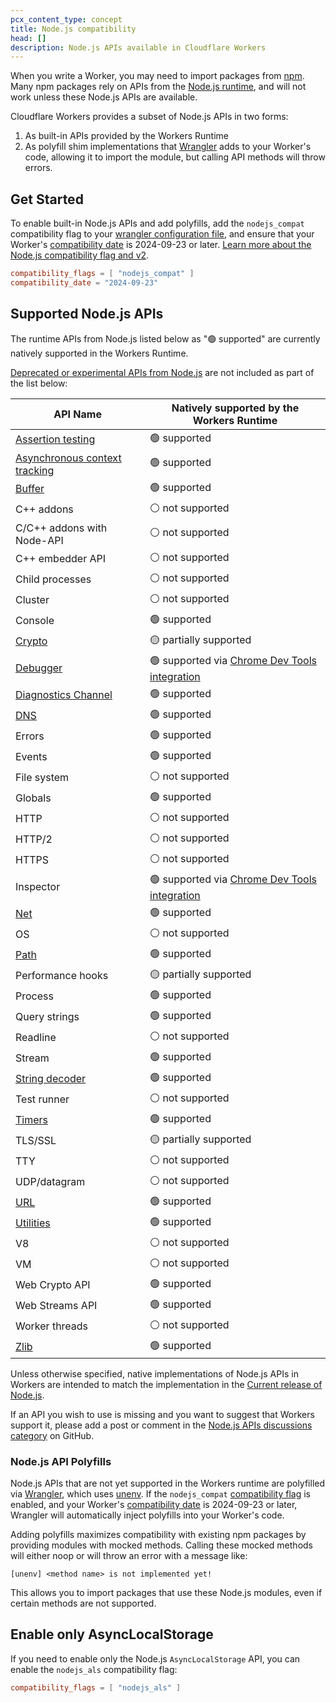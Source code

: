 ```yaml
---
pcx_content_type: concept
title: Node.js compatibility
head: []
description: Node.js APIs available in Cloudflare Workers
---
```



When you write a Worker, you may need to import packages from [npm](https://www.npmjs.com/). Many npm packages rely on APIs from the [Node.js runtime](https://nodejs.org/en/about), and will not work unless these Node.js APIs are available.

Cloudflare Workers provides a subset of Node.js APIs in two forms:

1. As built-in APIs provided by the Workers Runtime
2. As polyfill shim implementations that [Wrangler](/workers/wrangler/) adds to your Worker's code, allowing it to import the module, but calling API methods will throw errors.

## Get Started

To enable built-in Node.js APIs and add polyfills, add the `nodejs_compat` compatibility flag to your [wrangler configuration file](/workers/wrangler/configuration/), and ensure that your Worker's [compatibility date](/workers/configuration/compatibility-dates/) is 2024-09-23 or later. [Learn more about the Node.js compatibility flag and v2](/workers/configuration/compatibility-flags/#nodejs-compatibility-flag).

<WranglerConfig>

```toml title="wrangler.toml"
compatibility_flags = [ "nodejs_compat" ]
compatibility_date = "2024-09-23"
```

</WranglerConfig>

## Supported Node.js APIs

The runtime APIs from Node.js listed below as "🟢 supported" are currently natively supported in the Workers Runtime.

[Deprecated or experimental APIs from Node.js](https://nodejs.org/docs/latest/api/documentation.html#stability-index) are not included as part of the list below:

| API Name                                                                             | Natively supported by the Workers Runtime |
|--------------------------------------------------------------------------------------|-------------------------------------------|
| [Assertion testing](/workers/runtime-apis/nodejs/assert/)                            | 🟢 supported                              |
| [Asynchronous context tracking](/workers/runtime-apis/nodejs/asynclocalstorage/)     | 🟢 supported                              |
| [Buffer](/workers/runtime-apis/nodejs/buffer/)                                       | 🟢 supported                              |
| C++ addons                                                                           | ⚪ not supported                          |
| C/C++ addons with Node-API                                                           | ⚪ not supported                          |
| C++ embedder API                                                                     | ⚪ not supported                          |
| Child processes                                                                      | ⚪ not supported                          |
| Cluster                                                                              | ⚪ not supported                          |
| Console                                                                              | 🟢 supported                              |
| [Crypto](/workers/runtime-apis/nodejs/crypto/)                                       | 🟡 partially supported                    |
| [Debugger](/workers/observability/dev-tools/)                                        | 🟢 supported via [Chrome Dev Tools integration](/workers/observability/dev-tools/) |
| [Diagnostics Channel](/workers/runtime-apis/nodejs/diagnostics-channel/)             | 🟢 supported                              |
| [DNS](/workers/runtime-apis/nodejs/dns/)                                             | 🟢 supported                              |
| Errors                                                                               | 🟢 supported                              |
| Events                                                                               | 🟢 supported                              |
| File system                                                                          | ⚪ not supported                          |
| Globals                                                                              | 🟢 supported                              |
| HTTP                                                                                 | ⚪ not supported                          |
| HTTP/2                                                                               | ⚪ not supported                          |
| HTTPS                                                                                | ⚪ not supported                          |
| Inspector                                                                            | 🟢 supported via [Chrome Dev Tools integration](/workers/observability/dev-tools/) |
| [Net](/workers/runtime-apis/nodejs/net/)                                             | 🟢 supported                              |
| OS                                                                                   | ⚪ not supported                          |
| [Path](/workers/runtime-apis/nodejs/path/)                                           | 🟢 supported                              |
| Performance hooks                                                                    | 🟡 partially supported                    |
| Process                                                                              | 🟢 supported                              |
| Query strings                                                                        | 🟢 supported                              |
| Readline                                                                             | ⚪ not supported                          |
| Stream                                                                               | 🟢 supported                              |
| [String decoder](/workers/runtime-apis/nodejs/string-decoder/)                       | 🟢 supported                              |
| Test runner                                                                          | ⚪ not supported                          |
| [Timers](/workers/runtime-apis/nodejs/timers/)                                       | 🟢 supported                              |
| TLS/SSL                                                                              | 🟡 partially supported                         |
| TTY                                                                                  | ⚪ not supported                          |
| UDP/datagram                                                                         | ⚪ not supported                          |
| [URL](/workers/runtime-apis/nodejs/url/)                                             | 🟢 supported                              |
| [Utilities](/workers/runtime-apis/nodejs/util/)                                      | 🟢 supported                              |
| V8                                                                                   | ⚪ not supported                          |
| VM                                                                                   | ⚪ not supported                          |
| Web Crypto API                                                                       | 🟢 supported                              |
| Web Streams API                                                                      | 🟢 supported                              |
| Worker threads                                                                       | ⚪ not supported                          |
| [Zlib](/workers/runtime-apis/nodejs/zlib/)                                           | 🟢 supported                              |

Unless otherwise specified, native implementations of Node.js APIs in Workers are intended to match the implementation in the [Current release of Node.js](https://github.com/nodejs/release#release-schedule).

If an API you wish to use is missing and you want to suggest that Workers support it, please add a post or comment in the
[Node.js APIs discussions category](https://github.com/cloudflare/workerd/discussions/categories/node-js-apis) on GitHub.

### Node.js API Polyfills

Node.js APIs that are not yet supported in the Workers runtime are polyfilled via [Wrangler](/workers/wrangler/), which uses [unenv](https://github.com/unjs/unenv). If the `nodejs_compat` [compatibility flag](/workers/configuration/compatibility-flags/) is enabled, and your Worker's [compatibility date](/workers/configuration/compatibility-dates/) is 2024-09-23 or later, Wrangler will automatically inject polyfills into your Worker's code.

Adding polyfills maximizes compatibility with existing npm packages by providing modules with mocked methods. Calling these mocked methods will either noop or will throw an error with a message like:

```
[unenv] <method name> is not implemented yet!
```

This allows you to import packages that use these Node.js modules, even if certain methods are not supported.

## Enable only AsyncLocalStorage

If you need to enable only the Node.js `AsyncLocalStorage` API, you can enable the `nodejs_als` compatibility flag:

<WranglerConfig>

```toml
compatibility_flags = [ "nodejs_als" ]
```

</WranglerConfig>
